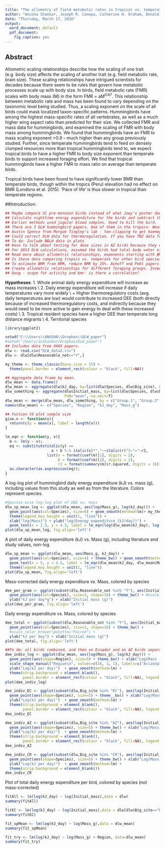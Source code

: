 ```yaml
---
title: "The allometry of field metabolic rates in tropical vs. temperate hummingbirds"
author: "Anusha Shankar, Joseph R. Canepa, Catherine H. Graham, Donald R. Powers"
date: "Thursday, March 17, 2016"
output:
  word_document: default
  pdf_document:
    fig_caption: yes
---
```

## Abstract
Allometric scaling relationships describe how the scaling of one trait (e.g. body size) affects the scaling of another trait (e.g. field metabolic rate, brain size). These scaling relationships have intrigued scientists for decades because there seem to be rules that govern how metabolic processes scale up with body size.  In birds, field metabolic rate (FMR) scales with body mass (M) in the form FMR = aM^0.67^. This relationship between metabolic rate and mass has been found to vary depending on the taxonomic level being studied. Thus, a scaling exponent on the scale of all birds could mask localized taxon-specific patterns. Hummingbirds have among the highest mass-specific rates of all vertebrates, as well as a much higher wing aspect ratio than predicted for their size. We collected FMR and mass data for hummingbirds, and examined the scaling of FMR with body mass among hummingbirds. We found that hummingbirds have an FMR to mass scaling exponent >0.9 -- much higher than any group previously studied. Further, since temperate hummingbirds tend to feed on densely clumped resources more than tropical hummingbirds tend to, we expect tropical birds to have a higher FMR to body size exponent than temperate birds to support increased foraging effort. We find that tropical hummingbirds have a higher FMR to mass ratio on average than temperate birds.

Tropical birds have been found to have significantly lower BMR than temperate birds, though within the tropics (Peru) elevation had no effect on BMR (Londono et al. 2015). 'Pace of life' is thus slower in tropical than temperate regions.

##Introduction:

```r
## Maybe compare SC pre-monsoon birds instead of what Joey's poster does with HC pre-monsoon birds. Because temperatures were similar for SC and Maqui/SL. HC was colder.
## Calculate nighttime energy expenditure for the birds and subtract that from total DEE, what is daytime energy expenditure? What is hourly daytime energy expenditure?
## Earlier methods used jugular blood samples. Used to kill the bird.
## There are 3 DLW hummingbird papers. One of them in the tropics- Weathers and Stiles. Don's done the other two. Harry Teebo, captive DLW. 
## Austin Spence from Morgan Tingley's lab - toe-clipping to get haemoglobin. Same guy who learned respirometry from Don.
## Could correct DLW data for thermoregulation. If you have TNZ data for the birds.
## To do: Include BBLH data in plots
## Have to talk about testing for dose sizes in AZ birds because they were fed and not injected.
## For 2013 DLW calculations, assumed the birds had total body water of 0.7 (i.e. 70% proportion of water to body mass). Speakman said this was okay.
## Read more about allometric relationships, exponents starting with BMR. Need to be able to explain why the slope is 1. Birds overall, FMR to mass slope is 0.68.
## Is there data comparing tropics vs. temperate for other bird species that I could analyze?
## To estimate BMR from RMR, reduce RMR by 25%. Ashoff and Pohl papers compare BMR and RMR
## Create allometric relationships for different foraging groups. Insectivores vs. granivores vs. nectarivores
## Doug - scope for activity and bmr- is there a correlation?
```

**Hypotheses**:
1. Whole animal daily energy expenditure will increase as mass increases \\
2. Daily energy expenditure will increase if daily temperatures vary more widely \\
 + Higher thermoregulatory costs (avg. daily temperatures are low) would contribute to increased DEE (both directly because of increased thermoregulatory costs, and indirectly because they would need to be more active to gain energy to deal with these increased costs) \\
3. Tropical resident species have a higher DEE than temperate long distance migrants \\
4. Territorial species 

```r
library(ggplot2)

setwd("C:\\Users\\ANUSHA\\Dropbox\\DLW_paper")
#setwd("/Users/anshankar/Dropbox/DLW_paper")
## Includes data from XXXX papers.
dlw <- read.csv("DLW_data2.csv")
dlw <- dlw[dlw$Reasonable_not=="Y",]

my_theme <- theme_classic(base_size = 15) + 
  theme(panel.border = element_rect(colour = "black", fill=NA)) 

## Aggregate data frame by mean.
dlw_mean <- data.frame()
dlw_mean <- aggregate(dlw$kJ_day, by=list(dlw$Species, dlw$Big_site), FUN="mean", na.omit=T)
dlw_something <- aggregate(dlw$Initial_mass, by=list(dlw$Species, dlw$Big_site), 
                           FUN="mean", na.omit=T)
dlw_mean <- merge(dlw_mean, dlw_something, by = c("Group.1", "Group.2"))
names(dlw_mean) <- c("Species", "Region", "kJ_day", "Mass_g")

## Fuction tO plot sample size
give.n <- function(x){
  return(c(y = mean(x), label = length(x)))
}

lm_eqn <- function(y, x){
  m <- lm(y ~ x);
  eq <- substitute(italic(y) == 
                     a + b %.% italic(x)*","~~italic(r)^2~"="~r2, 
                   list(a = format(coef(m)[1], digits = 2), 
                        b = format(coef(m)[2], digits = 2), 
                        r2 = format(summary(m)$r.squared, digits = 3)))
  as.character(as.expression(eq));                 
}
```

A log-log plot of hummingbird daily energy expenditure (kJ) vs. mass (g), including values from this study as well as from the literature. Colors represent species.
```r
#Species-wise log-log plot of DEE vs. mass
dlw_sp_mean_log <- ggplot(dlw_mean, aes(log(Mass_g), log(kJ_day))) + 
  geom_point(aes(col=Species), size=6) + geom_smooth(method=lm)+ my_theme + 
  theme(legend.key.height = unit(1, "line")) + 
  xlab("log(Mass)") + ylab("log(Energy expenditure (kJ/day))") +
  geom_text(x = 1.5, y = 4.5, label = lm_eqn(log(dlw_mean$kJ_day), log(dlw_mean$Mass_g)), parse=T)
plot(dlw_sp_mean_log, fig.align='left')
```

A plot of daily energy expenditure (kJ) vs. Mass (g), including literature and study values, non-log
```r
dlw_sp_mean <- ggplot(dlw_mean, aes(Mass_g, kJ_day)) + 
  geom_point(aes(col=Species), size=4) + theme_bw() + geom_smooth(method=lm) +
  geom_text(x = 5, y = 4.5, label = lm_eqn(dlw_mean$kJ_day, dlw_mean$Mass_g), parse=T) +
  theme(legend.key.height = unit(1, "line"))
plot(dlw_sp_mean, fig.align='left')
```


Mass-corrected daily energy expenditure vs. Mass, colored by species
```r
dee_per_gram <- ggplot(subset(dlw,Reasonable_not %in% "Y"), aes(Initial_mass, kJ_dayg)) + 
  geom_point(aes(col=Species), size=2, shape=16) + theme_bw() + #scale_color_brewer(palette="Paired") +
  ylab("kJ per day*g") + xlab("Initial mass (g)")
plot(dee_per_gram, fig.align='left')
```

Daily energy expenditure vs. Mass, colored by species
```r
dee_total <- ggplot(subset(dlw,Reasonable_not %in% "Y"), aes(Initial_mass, kJ_day)) + 
  geom_point(aes(col=Species), size=2, shape=16) + theme_bw() + 
  #scale_color_brewer(palette="Paired") + 
  ylab("kJ per day") + xlab("Initial mass (g)")
plot(dee_total, fig.align='left')

##To do: all birds combined, and then on Ecuador and on AZ birds separately
dee_indiv_log <- ggplot(dlw_mean, aes(log(Mass_g), log(kJ_day))) + 
  geom_point(aes(shape=Region), size=5) + theme_bw() + xlab("Log(Mass (g))") +
  scale_shape_manual("Region\n", values=c(16, 3, 1), labels=c("Arizona", "Costa Rica", "Ecuador")) +
  ylab("Log(kJ per day)")  + geom_smooth(method=lm) + 
  theme(strip.background = element_blank(), 
        panel.border = element_rect(colour = "black", fill=NA), legend.key.height=unit(2,"line"))
plot(dee_indiv_log)

dee_indiv_EC <- ggplot(subset(dlw,Big_site %in% "EC"), aes(log(Initial_mass), log(kJ_day))) +
  geom_point(aes(shape=Species), size=5) + theme__bw() + xlab("Log(Mass (g))") + 
  ylab("Log(kJ per day)")  + geom_smooth(method=lm) + 
  theme(strip.background = element_blank(), 
        panel.border = element_rect(colour = "black", fill=NA), legend.key.height=unit(2,"line"))
dee_indiv_EC

dee_indiv_AZ <- ggplot(subset(dlw,Big_site %in% "AZ"), aes(log(Initial_mass), log(kJ_day))) +
  geom_point(aes(shape=Species), size=5) + theme_bw() + xlab("Log(Mass (g))") + 
  ylab("Log(kJ per day)")  + geom_smooth(method=lm) + 
  theme(strip.background = element_blank(), 
        panel.border = element_rect(colour = "black", fill=NA), legend.key.height=unit(2,"line"))
dee_indiv_AZ

dee_indiv_CR <- ggplot(subset(dlw,Big_site %in% "CR"), aes(log(Initial_mass), log(kJ_day))) +
  geom_point(aes(shape=Species), size=5) + theme_bw() + xlab("Log(Mass (g))") + 
  ylab("Log(kJ per day)")  + geom_smooth(method=lm) + 
  theme(strip.background = element_blank()) 
dee_indiv_CR
```

Plot of total daily energy expenditure per bird, colored by species (not mass-corrected)
```r
fitAll <- lm(log(kJ_day) ~ log(Initial_mass),data = dlw)
summary(fitAll)

fitEC <- lm(log(kJ_day) ~ log(Initial_mass),data = dlw[dlw$Big_site=="EC",])
summary(fitEC)

fit_spMean <- lm(log(kJ_day) ~ log(Mass_g),data = dlw_mean)
summary(fit_spMean)

fit_try <- lm(log(kJ_day) ~ log(Mass_g) + Region, data=dlw_mean)
summary(fit_try)
```